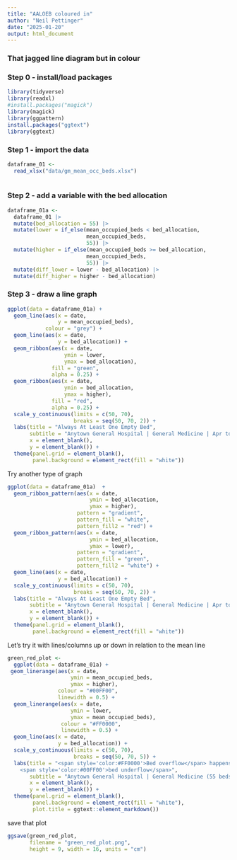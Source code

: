 ```yaml
---
title: "AALOEB coloured in"
author: "Neil Pettinger"
date: "2025-01-20"
output: html_document
---
```

### That jagged line diagram but in colour

### Step 0 - install/load packages

```r
library(tidyverse)
library(readxl)
#install.packages("magick")
library(magick)
library(ggpattern)
install.packages("ggtext")
library(ggtext)
```

### Step 1 - import the data

```r
dataframe_01 <-
  read_xlsx("data/gm_mean_occ_beds.xlsx")
  
```

### Step 2 - add a variable with the bed allocation

```r
dataframe_01a <-
  dataframe_01 |> 
  mutate(bed_allocation = 55) |> 
  mutate(lower = if_else(mean_occupied_beds < bed_allocation,
                         mean_occupied_beds,
                         55)) |> 
  mutate(higher = if_else(mean_occupied_beds >= bed_allocation,
                         mean_occupied_beds,
                         55)) |> 
  mutate(diff_lower = lower - bed_allocation) |> 
  mutate(diff_higher = higher - bed_allocation)
```
 
### Step 3 - draw a line graph

```r
ggplot(data = dataframe_01a) + 
  geom_line(aes(x = date,
                y = mean_occupied_beds),
            colour = "grey") +
  geom_line(aes(x = date,
                y = bed_allocation)) +
  geom_ribbon(aes(x = date,
                  ymin = lower,
                  ymax = bed_allocation),
              fill = "green",
              alpha = 0.25) +
  geom_ribbon(aes(x = date,
                  ymin = bed_allocation,
                  ymax = higher),
              fill = "red",
              alpha = 0.25) +
  scale_y_continuous(limits = c(50, 70),
                     breaks = seq(50, 70, 2)) +
  labs(title = "Always At Least One Empty Bed",
       subtitle = "Anytown General Hospital | General Medicine | Apr to Sep 2024",
       x = element_blank(),
       y = element_blank()) +
  theme(panel.grid = element_blank(),
        panel.background = element_rect(fill = "white"))
```

Try another type of graph

```r
ggplot(data = dataframe_01a)  + 
  geom_ribbon_pattern(aes(x = date, 
                          ymin = bed_allocation,
                          ymax = higher),
                      pattern = "gradient",
                      pattern_fill = "white",
                      pattern_fill2 = "red") +
  geom_ribbon_pattern(aes(x = date, 
                          ymin = bed_allocation,
                          ymax = lower),
                      pattern = "gradient",
                      pattern_fill = "green",
                      pattern_fill2 = "white") +
  geom_line(aes(x = date,
                y = bed_allocation)) +
  scale_y_continuous(limits = c(50, 70),
                     breaks = seq(50, 70, 2)) +
  labs(title = "Always At Least One Empty Bed",
       subtitle = "Anytown General Hospital | General Medicine | Apr to Sep 2024",
       x = element_blank(),
       y = element_blank()) +
  theme(panel.grid = element_blank(),
        panel.background = element_rect(fill = "white"))
```
Let's try it with lines/columns up or down in relation to the mean line

```r
green_red_plot <-
  ggplot(data = dataframe_01a) +
 geom_linerange(aes(x = date,
                    ymin = mean_occupied_beds, 
                    ymax = higher),
                colour = "#00FF00",
                linewidth = 0.5) +
  geom_linerange(aes(x = date,
                    ymin = lower, 
                    ymax = mean_occupied_beds),
                 colour = "#FF0000",
                 linewidth = 0.5) +
  geom_line(aes(x = date,
                y = bed_allocation)) +
  scale_y_continuous(limits = c(50, 70),
                     breaks = seq(50, 70, 5)) +
  labs(title = "<span style='color:#FF0000'>Bed overflow</span> happens more often than
    <span style='color:#00FF00'>bed underflow</span>",
       subtitle = "Anytown General Hospital | General Medicine (55 beds) | 1 Apr 2024 to 8 Sep 2024",
       x = element_blank(),
       y = element_blank()) +
  theme(panel.grid = element_blank(),
        panel.background = element_rect(fill = "white"),
        plot.title = ggtext::element_markdown())
```

save that plot

```r
ggsave(green_red_plot, 
       filename = "green_red_plot.png",
       height = 9, width = 16, units = "cm")
```

